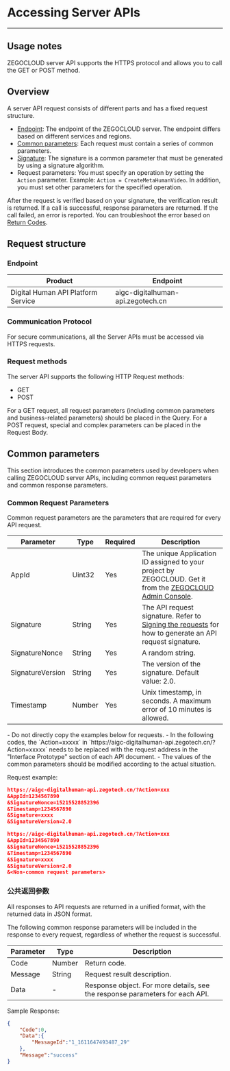 
# Accessing Server APIs
---

## Usage notes

ZEGOCLOUD server API supports the HTTPS protocol and allows you to call the GET or POST method.

## Overview

A server API request consists of different parts and has a fixed request structure.

- [Endpoint](#endpoint): The endpoint of the ZEGOCLOUD server. The endpoint differs based on different services and regions.
- [Common parameters](#common-parameters): Each request must contain a series of common parameters.
- [Signature](#signing-the-requests): The signature is a common parameter that must be generated by using a signature algorithm.
- Request parameters: You must specify an operation by setting the `Action` parameter. Example: `Action = CreateMetaHumanVideo`. In addition, you must set other parameters for the specified operation.

After the request is verified based on your signature, the verification result is returned. If a call is successful, response parameters are returned. If the call failed, an error is reported. You can troubleshoot the error based on [Return Codes](./return-codes.mdx).

## Request structure

### Endpoint

| Product | Endpoint |
|-|-|
| Digital Human API Platform Service | aigc-digitalhuman-api.zegotech.cn |

### Communication Protocol

For secure communications, all the Server APIs must be accessed via HTTPS requests.

### Request methods

The  server API supports the following HTTP Request methods:

- GET
- POST


<Note title="Note">
For a GET request, all request parameters (including common parameters and business-related parameters) should be placed in the Query. For a POST request, special and complex parameters can be placed in the Request Body.
</Note>

## Common parameters

This section introduces the common parameters used by developers when calling ZEGOCLOUD server APIs, including common request parameters and common response parameters.

### Common Request Parameters

Common request parameters are the parameters that are required for every API request.

| Parameter         | Type     | Required | Description                                   |
|-------------------|----------|----------|----------------------------------------------|
| AppId             | Uint32   | Yes      | The unique Application ID assigned to your project by ZEGOCLOUD. Get it from the [ZEGOCLOUD Admin Console](https://console.zegocloud.com/). |
| Signature         | String   | Yes      | The API request signature. Refer to [Signing the requests](#signing-the-requests) for how to generate an API request signature. |
| SignatureNonce    | String   | Yes      | A random string.                                |
| SignatureVersion  | String   | Yes      | The version of the signature. Default value: 2.0. |
| Timestamp         | Number    | Yes      | Unix timestamp, in seconds. A maximum error of 10 minutes is allowed. |

<Warning title="Warning">
- Do not directly copy the examples below for requests.
- In the following codes, the `Action=xxxxx` in `https://aigc-digitalhuman-api.zegotech.cn/?Action=xxxxx` needs to be replaced with the request address in the "Interface Prototype" section of each API document.
- The values of the common parameters should be modified according to the actual situation.
</Warning>

Request example:
<CodeGroup>
```json title="POST request"
https://aigc-digitalhuman-api.zegotech.cn/?Action=xxx
&AppId=1234567890
&SignatureNonce=15215528852396
&Timestamp=1234567890
&Signature=xxxx
&SignatureVersion=2.0
```

```json title="GET request"
https://aigc-digitalhuman-api.zegotech.cn/?Action=xxx
&AppId=1234567890
&SignatureNonce=15215528852396
&Timestamp=1234567890
&Signature=xxxx
&SignatureVersion=2.0
&<Non-common request parameters>
```
</CodeGroup>

### 公共返回参数

All responses to API requests are returned in a unified format, with the returned data in JSON format.

The following common response parameters will be included in the response to every request, regardless of whether the request is successful.

| Parameter  | Type       | Description             |
|---------|--------|--------------|
| Code       | Number     | Return code.            |
| Message    | String     | Request result description. |
| Data    | -      |Response object. For more details, see the response parameters for each API.  |

Sample Response:

```json
{
    "Code":0,
    "Data":{
        "MessageId":"1_1611647493487_29"
    },
    "Message":"success"
}
```

<SigningTheRequest />
